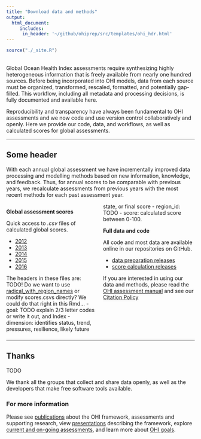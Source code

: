 ```yaml
---
title: "Download data and methods"
output: 
  html_document:
     includes: 
      in_header: '~/github/ohiprep/src/templates/ohi_hdr.html'
---
```


```r
source("./_site.R")
```
<!---From http://stackoverflow.com/questions/31753897/2-column-section-in-r-markdown:
Put in your css file or directly in rmarkdown--->
<style>
  .col2 {
    columns: 2 200px;         /* number of columns and width in pixels*/
    -webkit-columns: 2 200px; /* chrome, safari */
    -moz-columns: 2 200px;    /* firefox */
  }
</style>

<br>
Global Ocean Health Index assessments require synthesizing highly heterogeneous information that is freely available from nearly one hundred sources. Before being incorporated into OHI models, data from each source must be organized, transformed, rescaled, formatted, and potentially gap-filled. This workflow, including all metadata and processing decisions, is fully documented and available here.  

Reproducibility and transparency have always been fundamental to OHI assessments and we now code and use version control collaboratively and openly. Here we provide our code, data, and workflows, as well as calculated scores for global assessments.

-----

## Some header

With each annual global assessment we have incrementally improved data processing and modelling methods based on new information, knowledge, and feedback. Thus, for annual scores to be comparable with previous years, we recalculate assessments from previous years with the most recent methods for each past assessment year. 


<div class="col2">
**Global assessment scores**

Quick access to *.csv* files of calculated global scores.  

- [2012]()
- [2013]()
- [2014]()
- [2015]()
- [2016]()

The headers in these files are: 
TODO! Do we want to use [radical_with_region_names](https://github.com/OHI-Science/ohi-global/blob/draft/global2016/radical_with_region_names_2016-11-17.csv) or modify scores.csvs directly? We could do that right in this Rmd...
- goal: TODO explain 2/3 letter codes or write it out, and Index
- dimension: identifies status, trend, pressures, resilience, likely future state, or final score
- region_id: TODO 
- score: calculated score between 0-100.  


**Full data and code**

All code and most data are available online in our repositories on GitHub. 

- [data preparation releases](https://github.com/OHI-Science/ohiprep/releases)
- [score calculation releases](https://github.com/OHI-Science/ohi-global/releases)

If you are interested in using our data and methods, please read the [OHI assessment manual](http://ohi-science.org/manual) and see our [Citation Policy](http://ohi-science.org/citation-policy/)
<br>
<br>
<br>
<br>
<br>
<br>


</div>

---- 

## Thanks

TODO

We thank all the groups that collect and share data openly, as well as the developers that make free software tools available.

### For more information 

Please see [publications](/resources/publications) about the OHI framework, assessments and supporting research, view [presentations](/resources/downloads) describing the framework, explore [current and on-going assessments](/projects), and learn more about [OHI goals](/goals).
